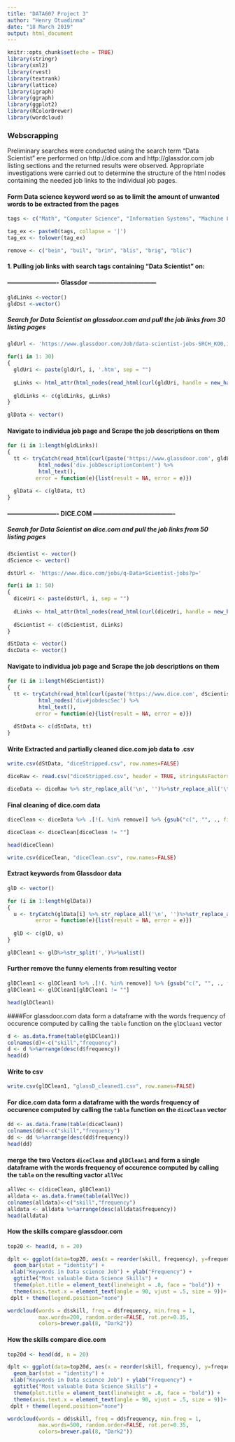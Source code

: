 ```yaml
---
title: "DATA607 Project 3"
author: "Henry Otuadinma"
date: "18 March 2019"
output: html_document
---
```


```r
knitr::opts_chunk$set(echo = TRUE)
library(stringr)
library(xml2)
library(rvest)
library(textrank)
library(lattice)
library(igraph)
library(ggraph)
library(ggplot2)
library(RColorBrewer)
library(wordcloud)
```

### Webscrapping

Preliminary searches were conducted using the search term "Data Scientist" ere performed on http://dice.com and http://glassdor.com job listing sections and the returned results were observed. Appropriate investigations were carried out to determine the structure of the html nodes containing the needed job links to the individual job pages.

#### Form Data science keyword word so as to limit the amount of unwanted words to be extracted from the pages

```r
tags <- c("Math", "Computer Science", "Information Systems", "Machine Learning","D3.Js","D3", "statistics", "econometrics", "applied aathematics", "Operations Research", "analytical modeling" , "statistical models", "mmachine learning","algorithms","data modeling", "SAS","[^[:alnum:]]r[^[:alnum:]]"," r ","Python", "Azure ML", "KNIME", "SQL","Agile", "software development","SAS", "Tableau", "Power BI", "power bi","Statistics","customer focused","analytical","problem-solving skills", "Highly motivated", "self-starter","innovative", "quick to learn", "Excellent communication", "communication", "interpersonal skills","DNN","CNN","RNN", "logistic rgression", "neural networks", "cloudformation", "statistics", "MATLAB", "mathematics" , "economics", "engineering", "java", "ruby", "javascript", "scala", "tableau", "hadoop", "HADOOP", "mapreduce",    "spark", "pig", "hive", "shark","oozie", "zookeeper", "flume",   "mahout",  "nosql","NOSQL","hbase","cassandra", "mongodb", "amazon s3", "intellectual curiosity", "business acumen", "communication", "data visualization", "data munging", "calculus", "linear algebra", "software engineering", "scientific method", "math", "product design","product development", "database administration", "project management", "data mining", "predictive modeling", "predictive analytics", "business intelligence", "optimization", "text mining","cloud management", "big data", " viz ", "bayesian statistics","bayesian analysis","n.l.p ", "nlp", "NLP", "natural language processing", "simulation", "simulations", "classification", "clustering",  "regression", "glm", "glms", "generalized linear models", "entrepreneurial", "entrepreneur", "least squares", " roc ", "data wrangling", "storyteller", "storytelling", "hacking","deep learning", "neural network", "neural networks", "sci-kit learn", "pandas", "numpy", "cicrosoft power bi", "knime", "octave", "rapidminer", "minitab", "stata", "h20", "curious", "xlstat", "keras", "random forest", "decision tree", "time series", "random tree", "probability", "dato", "ggplot", " C# ", " c# "," C++ ", " c++ ", "ggplot2","ggplt", "ggvis", "predictive analysis", "Java Script", "HBase")

tag_ex <- paste0(tags, collapse = '|')
tag_ex <- tolower(tag_ex)
```


```r
remove <- c("bein", "buil", "brin", "blis", "brig", "blic")
```

#### 1. Pulling job links with search tags containing "Data Scientist" on:


#### ------------------------- Glassdor ---------------------------------

```r

gldLinks <-vector()
gldDst <-vector()
```

##### Search for Data Scientist on glassdoor.com and pull the job links from 30 listing pages

```r

gldUrl <- 'https://www.glassdoor.com/Job/data-scientist-jobs-SRCH_KO0,14_IP'

for(i in 1: 30)
{
  gldUri <- paste(gldUrl, i, '.htm', sep = "")
  
  gLinks <- html_attr(html_nodes(read_html(curl(gldUri, handle = new_handle("useragent" = "Mozilla/5.0"))), 'div.jobTitle a.jobLink'), "href")
  
  gldLinks <- c(gldLinks, gLinks)
}

```


```r
glData <- vector()
```

#### Navigate to individua job page and Scrape the job descriptions on them

```r

for (i in 1:length(gldLinks))
{
  tt <- tryCatch(read_html(curl(paste('https://www.glassdoor.com', gldLinks[i], sep = ""), handle = new_handle("useragent" = "Mozilla/5.0")))%>% 
          html_nodes('div.jobDescriptionContent') %>% 
          html_text(), 
         error = function(e){list(result = NA, error = e)})
  
  glData <- c(glData, tt)
}

```


#### ------------------------- DICE.COM ----------------------------------------

##### Search for Data Scientist on dice.com and pull the job links from 50 listing pages

```r

dScientist <- vector()
dScience <- vector()

```


```r

dstUrl <- 'https://www.dice.com/jobs/q-Data+Scientist-jobs?p='

for(i in 1: 50)
{
  diceUri <- paste(dstUrl, i, sep = "")
  
  dLinks <- html_attr(html_nodes(read_html(curl(diceUri, handle = new_handle("useragent" = "Mozilla/5.0"))), 'ul.list-inline:not(ul.details) a'), "href")
  
  dScientist <- c(dScientist, dLinks)
}

```

```r
dStData <- vector()
dscData <- vector()
```

#### Navigate to individua job page and Scrape the job descriptions on them

```r

for (i in 1:length(dScientist))
{
  tt <- tryCatch(read_html(curl(paste('https://www.dice.com', dScientist[i], sep = ""), handle = new_handle("useragent" = "Mozilla/5.0")))%>% 
          html_nodes('div#jobdescSec') %>% 
          html_text(), 
         error = function(e){list(result = NA, error = e)})
  
  dStData <- c(dStData, tt)
}

```

#### Write Extracted and partially cleaned dice.com job data to .csv

```r

write.csv(dStData, "diceStripped.csv", row.names=FALSE)

```


```r

diceRaw <- read.csv("diceStripped.csv", header = TRUE, stringsAsFactors = FALSE) # Read the .csv file

```



```r

diceData <- diceRaw %>% str_replace_all('\n', '')%>%str_replace_all('\t', '')%>%str_replace_all('\r', '')%>%str_trim(side='both')%>%tolower()%>% str_extract_all(tag_ex)%>%unlist()

```

#### Final cleaning of dice.com data

```r

diceClean <- diceData %>% .[!(. %in% remove)] %>% {gsub("c(", "", ., fixed="TRUE")} %>% {gsub(")", "", ., fixed="TRUE") } %>% { gsub('"', "", ., fixed="TRUE") }%>%str_replace_all("&", "")%>%str_replace_all("/", "")%>%str_replace_all(",", "")%>%str_trim(side='both')%>%{gsub("\\)|\\]|\\(|[0-9]", "", .)}%>%{gsub("^[^a-z]*", "", .)}%>%{gsub("[^[:alpha:]]+$", "", .)}

diceClean <- diceClean[diceClean != ""]
```


```r

head(diceClean)

```


```r

write.csv(diceClean, "diceClean.csv", row.names=FALSE)

```


#### Extract keywords from Glassdoor data

```r
glD <- vector()

```


```r
for (i in 1:length(glData))
{
  u <- tryCatch(glData[i] %>% str_replace_all('\n', '')%>%str_replace_all('\t', '')%>%str_replace_all('\r', '')%>%str_trim(side='both')%>%tolower()%>% str_extract_all(tag_ex), 
         error = function(e){list(result = NA, error = e)})
  
  glD <- c(glD, u)
}
```


```r
glDClean1 <- glD%>%str_split(',')%>%unlist()
```

#### Further remove the funny elements from resulting vector

```r
glDClean1 <- glDClean1 %>% .[!(. %in% remove)] %>% {gsub("c(", "", ., fixed="TRUE")} %>% {gsub(")", "", ., fixed="TRUE") } %>% { gsub('"', "", ., fixed="TRUE") }%>%str_replace_all("&", "")%>%str_replace_all("/", "")%>%str_replace_all(",", "")%>%str_trim(side='both')%>%{gsub("\\)|\\]|\\(|[0-9]", "", .)}%>%{gsub("^[^a-z]*", "", .)}%>%{gsub("[^[:alpha:]]+$", "", .)}
glDClean1 <- glDClean1[glDClean1 != ""]
```

```r
head(glDClean1)

```

####For glassdoor.com data form a dataframe with the words frequency of occurence computed by calling the `table` function on the `glDClean1` vector
```r

d <- as.data.frame(table(glDClean1))
colnames(d)<-c("skill","frequency")
d <- d %>%arrange(desc(d$frequency))
head(d)
```


#### Write to csv
```r
write.csv(glDClean1, "glassD_cleaned1.csv", row.names=FALSE)

```


#### For dice.com data form a dataframe with the words frequency of occurence computed by calling the `table` function on the `diceClean` vector

```r

dd <- as.data.frame(table(diceClean))
colnames(dd)<-c("skill","frequency")
dd <- dd %>%arrange(desc(dd$frequency))
head(dd)

```

#### merge the two Vectors `diceClean` and `glDClean1` and form a single dataframe with the words frequency of occurence computed by calling the `table` on the resulting vactor `allVec`

```r
allVec <- c(diceClean, glDClean1)
alldata <- as.data.frame(table(allVec))
colnames(alldata)<-c("skill","frequency")
alldata <- alldata %>%arrange(desc(alldata$frequency))
head(alldata)
```

#### How the skills compare glassdoor.com

```r


top20 <- head(d, n = 20)

dplt <- ggplot(data=top20, aes(x = reorder(skill, frequency), y=frequency, fill = "steelblue")) +
  geom_bar(stat = "identity") +
 xlab("Keywords in Data science Job") + ylab("Frequency") +
  ggtitle("Most valuable Data Science Skills") +
  theme(plot.title = element_text(lineheight = .8, face = "bold")) +
  theme(axis.text.x = element_text(angle = 90, vjust = .5, size = 9))+ coord_flip()
 dplt + theme(legend.position="none")

```

```r

wordcloud(words = d$skill, freq = d$frequency, min.freq = 1,
          max.words=200, random.order=FALSE, rot.per=0.35, 
          colors=brewer.pal(8, "Dark2"))

```


#### How the skills compare dice.com

```r


top20d <- head(dd, n = 20)

dplt <- ggplot(data=top20d, aes(x = reorder(skill, frequency), y=frequency, fill = "steelblue")) +
  geom_bar(stat = "identity") +
 xlab("Keywords in Data science Job") + ylab("Frequency") +
  ggtitle("Most valuable Data Science Skills") +
  theme(plot.title = element_text(lineheight = .8, face = "bold")) +
  theme(axis.text.x = element_text(angle = 90, vjust = .5, size = 9))+ coord_flip()
 dplt + theme(legend.position="none")

```

```r

wordcloud(words = dd$skill, freq = dd$frequency, min.freq = 1,
          max.words=500, random.order=FALSE, rot.per=0.35, 
          colors=brewer.pal(8, "Dark2"))

```











